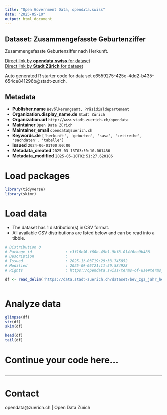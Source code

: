 ```yaml
---
title: "Open Government Data, opendata.swiss"
date: "2025-05-10"
output: html_document
---
```


## Dataset: Zusammengefasste Geburtenziffer


Zusammengefasste Geburtenziffer nach Herkunft.


[Direct link by **opendata.swiss** for dataset](https://opendata.swiss/de/dataset/zusammengefasste-geburtenziffer)<br>
[Direct link by **Stadt Zürich** for dataset](https://data.stadt-zuerich.ch/dataset/bev_zgz_jahr_herkunft_od4118)

Auto generated R starter code for data set e6559275-425e-4dd2-b435-654ce841296b@stadt-zurich.

## Metadata

- **Publisher.name** `Bevölkerungsamt, Präsidialdepartement`
- **Organization.display_name.de** `Stadt Zürich`
- **Organization.url** `http://www.stadt-zuerich.ch/opendata`
- **Maintainer** `Open Data Zürich`
- **Maintainer_email** `opendata@zuerich.ch`
- **Keywords.de** `['herkunft', 'geburten', 'sasa', 'zeitreihe', 'sachdaten', 'tabelle']`
- **Issued** `2024-06-01T00:00:00`
- **Metadata_created** `2025-03-13T03:50:10.061486`
- **Metadata_modified** `2025-05-10T02:51:27.620186`


# Load packages

```r

library(tidyverse)
library(skimr)

```

# Load data

-   The dataset has 1 distribution(s) in CSV format.
-   All available CSV distributions are listed below and can be read into a tibble.

```r

# Distribution 0
# Package_id               : c3f16e56-f60b-49b1-9bf8-014f6ba9b488
# Description              : 
# Issued                   : 2025-12-03T19:29:33.745852
# Modified                 : 2025-09-05T21:11:59.584928
# Rights                   : https://opendata.swiss/terms-of-use#terms_open

df <- read_delim('https://data.stadt-zuerich.ch/dataset/bev_zgz_jahr_herkunft_od4118/download/BEV411OD4118.csv')



```

# Analyze data

```r

glimpse(df)
str(df)
skim(df)

head(df)
tail(df)

```

# Continue your code here...

```r

```

------------------------------------------------------------------------

# Contact

opendata@zuerich.ch | Open Data Zürich
